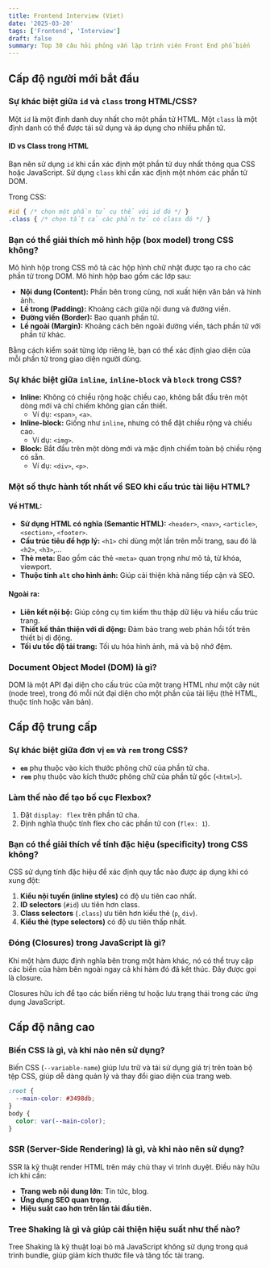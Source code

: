 ```yaml
---
title: Frontend Interview (Viet)
date: '2025-03-20'
tags: ['Frontend', 'Interview']
draft: false
summary: Top 30 câu hỏi phỏng vấn lập trình viên Front End phổ biến
---
```


## Cấp độ người mới bắt đầu

### Sự khác biệt giữa `id` và `class` trong HTML/CSS?

Một `id` là một định danh duy nhất cho một phần tử HTML. Một `class` là một định danh có thể được tái sử dụng và áp dụng cho nhiều phần tử.

#### ID vs Class trong HTML

Bạn nên sử dụng `id` khi cần xác định một phần tử duy nhất thông qua CSS hoặc JavaScript. Sử dụng `class` khi cần xác định một nhóm các phần tử DOM.

Trong CSS:

```css
#id { /* chọn một phần tử cụ thể với id đó */ }
.class { /* chọn tất cả các phần tử có class đó */ }
```

### Bạn có thể giải thích mô hình hộp (box model) trong CSS không?

Mô hình hộp trong CSS mô tả các hộp hình chữ nhật được tạo ra cho các phần tử trong DOM. Mô hình hộp bao gồm các lớp sau:

- **Nội dung (Content):** Phần bên trong cùng, nơi xuất hiện văn bản và hình ảnh.
- **Lề trong (Padding):** Khoảng cách giữa nội dung và đường viền.
- **Đường viền (Border):** Bao quanh phần tử.
- **Lề ngoài (Margin):** Khoảng cách bên ngoài đường viền, tách phần tử với phần tử khác.

Bằng cách kiểm soát từng lớp riêng lẻ, bạn có thể xác định giao diện của mỗi phần tử trong giao diện người dùng.

### Sự khác biệt giữa `inline`, `inline-block` và `block` trong CSS?

- **Inline:** Không có chiều rộng hoặc chiều cao, không bắt đầu trên một dòng mới và chỉ chiếm không gian cần thiết.
  - Ví dụ: `<span>`, `<a>`.
- **Inline-block:** Giống như `inline`, nhưng có thể đặt chiều rộng và chiều cao.
  - Ví dụ: `<img>`.
- **Block:** Bắt đầu trên một dòng mới và mặc định chiếm toàn bộ chiều rộng có sẵn.
  - Ví dụ: `<div>`, `<p>`.

### Một số thực hành tốt nhất về SEO khi cấu trúc tài liệu HTML?

#### Về HTML:
- **Sử dụng HTML có nghĩa (Semantic HTML):** `<header>`, `<nav>`, `<article>`, `<section>`, `<footer>`.
- **Cấu trúc tiêu đề hợp lý:** `<h1>` chỉ dùng một lần trên mỗi trang, sau đó là `<h2>`, `<h3>`,...
- **Thẻ meta:** Bao gồm các thẻ `<meta>` quan trọng như mô tả, từ khóa, viewport.
- **Thuộc tính `alt` cho hình ảnh:** Giúp cải thiện khả năng tiếp cận và SEO.

#### Ngoài ra:
- **Liên kết nội bộ:** Giúp công cụ tìm kiếm thu thập dữ liệu và hiểu cấu trúc trang.
- **Thiết kế thân thiện với di động:** Đảm bảo trang web phản hồi tốt trên thiết bị di động.
- **Tối ưu tốc độ tải trang:** Tối ưu hóa hình ảnh, mã và bộ nhớ đệm.

### Document Object Model (DOM) là gì?

DOM là một API đại diện cho cấu trúc của một trang HTML như một cây nút (node tree), trong đó mỗi nút đại diện cho một phần của tài liệu (thẻ HTML, thuộc tính hoặc văn bản).

## Cấp độ trung cấp

### Sự khác biệt giữa đơn vị `em` và `rem` trong CSS?

- **`em`** phụ thuộc vào kích thước phông chữ của phần tử cha.
- **`rem`** phụ thuộc vào kích thước phông chữ của phần tử gốc (`<html>`).

### Làm thế nào để tạo bố cục Flexbox?

1. Đặt `display: flex` trên phần tử cha.
2. Định nghĩa thuộc tính flex cho các phần tử con (`flex: 1`).

### Bạn có thể giải thích về tính đặc hiệu (specificity) trong CSS không?

CSS sử dụng tính đặc hiệu để xác định quy tắc nào được áp dụng khi có xung đột:

1. **Kiểu nội tuyến (inline styles)** có độ ưu tiên cao nhất.
2. **ID selectors** (`#id`) ưu tiên hơn class.
3. **Class selectors** (`.class`) ưu tiên hơn kiểu thẻ (`p`, `div`).
4. **Kiểu thẻ (type selectors)** có độ ưu tiên thấp nhất.

### Đóng (Closures) trong JavaScript là gì?

Khi một hàm được định nghĩa bên trong một hàm khác, nó có thể truy cập các biến của hàm bên ngoài ngay cả khi hàm đó đã kết thúc. Đây được gọi là closure.

Closures hữu ích để tạo các biến riêng tư hoặc lưu trạng thái trong các ứng dụng JavaScript.

## Cấp độ nâng cao

### Biến CSS là gì, và khi nào nên sử dụng?

Biến CSS (`--variable-name`) giúp lưu trữ và tái sử dụng giá trị trên toàn bộ tệp CSS, giúp dễ dàng quản lý và thay đổi giao diện của trang web.

```css
:root {
  --main-color: #3498db;
}
body {
  color: var(--main-color);
}
```

### SSR (Server-Side Rendering) là gì, và khi nào nên sử dụng?

SSR là kỹ thuật render HTML trên máy chủ thay vì trình duyệt. Điều này hữu ích khi cần:

- **Trang web nội dung lớn:** Tin tức, blog.
- **Ứng dụng SEO quan trọng.**
- **Hiệu suất cao hơn trên lần tải đầu tiên.**

### Tree Shaking là gì và giúp cải thiện hiệu suất như thế nào?

Tree Shaking là kỹ thuật loại bỏ mã JavaScript không sử dụng trong quá trình bundle, giúp giảm kích thước file và tăng tốc tải trang.
